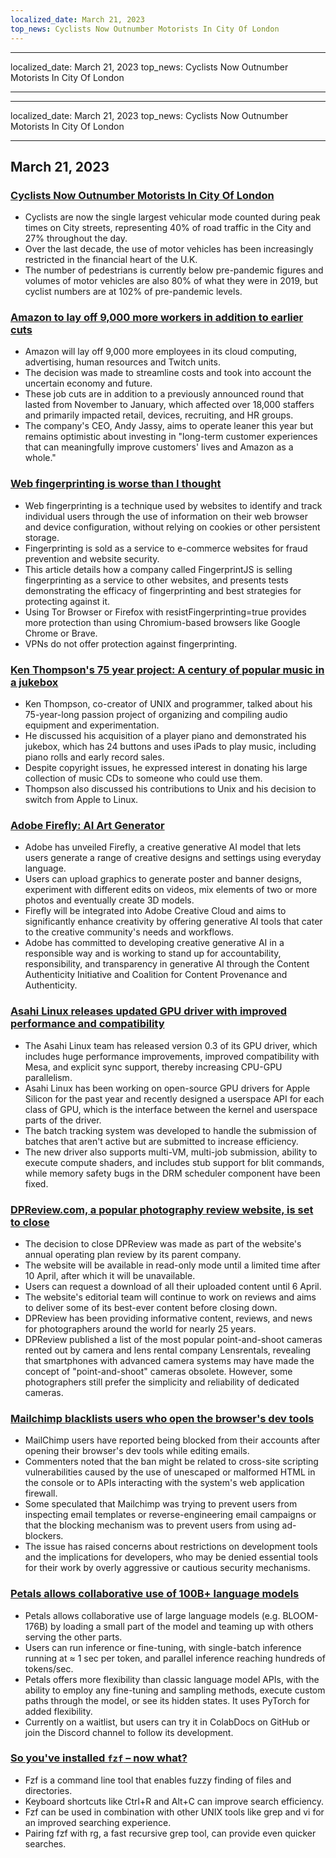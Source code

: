 ```yaml
---
localized_date: March 21, 2023
top_news: Cyclists Now Outnumber Motorists In City Of London
---
```


---

localized_date: March 21, 2023
top_news: Cyclists Now Outnumber Motorists In City Of London

---

---

localized_date: March 21, 2023
top_news: Cyclists Now Outnumber Motorists In City Of London

---



<CallToAction />

<Steps>

## March 21, 2023

### [Cyclists Now Outnumber Motorists In City Of London](https://www.forbes.com/sites/carltonreid/2023/03/01/cyclists-now-outnumber-motorists-in-city-of-london/?ref=hackernewsgpt.com)

- Cyclists are now the single largest vehicular mode counted during peak times on City streets, representing 40% of road traffic in the City and 27% throughout the day.
- Over the last decade, the use of motor vehicles has been increasingly restricted in the financial heart of the U.K.
- The number of pedestrians is currently below pre-pandemic figures and volumes of motor vehicles are also 80% of what they were in 2019, but cyclist numbers are at 102% of pre-pandemic levels.

### [Amazon to lay off 9,000 more workers in addition to earlier cuts](https://www.cnbc.com/2023/03/20/amazon-layoffs-company-to-cut-off-9000-more-workers.html?ref=hackernewsgpt.com)

- Amazon will lay off 9,000 more employees in its cloud computing, advertising, human resources and Twitch units.
- The decision was made to streamline costs and took into account the uncertain economy and future.
- These job cuts are in addition to a previously announced round that lasted from November to January, which affected over 18,000 staffers and primarily impacted retail, devices, recruiting, and HR groups.
- The company's CEO, Andy Jassy, aims to operate leaner this year but remains optimistic about investing in "long-term customer experiences that can meaningfully improve customers' lives and Amazon as a whole."

### [Web fingerprinting is worse than I thought](https://www.bitestring.com/posts/2023-03-19-web-fingerprinting-is-worse-than-I-thought.html?ref=hackernewsgpt.com)

- Web fingerprinting is a technique used by websites to identify and track individual users through the use of information on their web browser and device configuration, without relying on cookies or other persistent storage.
- Fingerprinting is sold as a service to e-commerce websites for fraud prevention and website security.
- This article details how a company called FingerprintJS is selling fingerprinting as a service to other websites, and presents tests demonstrating the efficacy of fingerprinting and best strategies for protecting against it.
- Using Tor Browser or Firefox with resistFingerprinting=true provides more protection than using Chromium-based browsers like Google Chrome or Brave.
- VPNs do not offer protection against fingerprinting.

### [Ken Thompson's 75 year project: A century of popular music in a jukebox](https://www.youtube.com/watch?v=kaandEt_pKw&ref=hackernewsgpt.com)

- Ken Thompson, co-creator of UNIX and programmer, talked about his 75-year-long passion project of organizing and compiling audio equipment and experimentation.
- He discussed his acquisition of a player piano and demonstrated his jukebox, which has 24 buttons and uses iPads to play music, including piano rolls and early record sales.
- Despite copyright issues, he expressed interest in donating his large collection of music CDs to someone who could use them.
- Thompson also discussed his contributions to Unix and his decision to switch from Apple to Linux.

### [Adobe Firefly: AI Art Generator](https://www.adobe.com/sensei/generative-ai/firefly.html?ref=hackernewsgpt.com)

- Adobe has unveiled Firefly, a creative generative AI model that lets users generate a range of creative designs and settings using everyday language.
- Users can upload graphics to generate poster and banner designs, experiment with different edits on videos, mix elements of two or more photos and eventually create 3D models.
- Firefly will be integrated into Adobe Creative Cloud and aims to significantly enhance creativity by offering generative AI tools that cater to the creative community's needs and workflows.
- Adobe has committed to developing creative generative AI in a responsible way and is working to stand up for accountability, responsibility, and transparency in generative AI through the Content Authenticity Initiative and Coalition for Content Provenance and Authenticity.

### [Asahi Linux releases updated GPU driver with improved performance and compatibility](https://asahilinux.org/2023/03/road-to-vulkan/?ref=hackernewsgpt.com)

- The Asahi Linux team has released version 0.3 of its GPU driver, which includes huge performance improvements, improved compatibility with Mesa, and explicit sync support, thereby increasing CPU-GPU parallelism.
- Asahi Linux has been working on open-source GPU drivers for Apple Silicon for the past year and recently designed a userspace API for each class of GPU, which is the interface between the kernel and userspace parts of the driver.
- The batch tracking system was developed to handle the submission of batches that aren't active but are submitted to increase efficiency.
- The new driver also supports multi-VM, multi-job submission, ability to execute compute shaders, and includes stub support for blit commands, while memory safety bugs in the DRM scheduler component have been fixed.

### [DPReview.com, a popular photography review website, is set to close](https://www.dpreview.com/news/5901145460/dpreview-com-to-close?ref=hackernewsgpt.com)

- The decision to close DPReview was made as part of the website's annual operating plan review by its parent company.
- The website will be available in read-only mode until a limited time after 10 April, after which it will be unavailable.
- Users can request a download of all their uploaded content until 6 April.
- The website's editorial team will continue to work on reviews and aims to deliver some of its best-ever content before closing down.
- DPReview has been providing informative content, reviews, and news for photographers around the world for nearly 25 years.
- DPReview published a list of the most popular point-and-shoot cameras rented out by camera and lens rental company Lensrentals, revealing that smartphones with advanced camera systems may have made the concept of "point-and-shoot" cameras obsolete. However, some photographers still prefer the simplicity and reliability of dedicated cameras.

### [Mailchimp blacklists users who open the browser's dev tools](http://news.ycombinator.com/item?id=35235732&ref=hackernewsgpt.com)

- MailChimp users have reported being blocked from their accounts after opening their browser's dev tools while editing emails.
- Commenters noted that the ban might be related to cross-site scripting vulnerabilities caused by the use of unescaped or malformed HTML in the console or to APIs interacting with the system's web application firewall.
- Some speculated that Mailchimp was trying to prevent users from inspecting email templates or reverse-engineering email campaigns or that the blocking mechanism was to prevent users from using ad-blockers.
- The issue has raised concerns about restrictions on development tools and the implications for developers, who may be denied essential tools for their work by overly aggressive or cautious security mechanisms.

### [Petals allows collaborative use of 100B+ language models](https://petals.ml/?ref=hackernewsgpt.com)

- Petals allows collaborative use of large language models (e.g. BLOOM-176B) by loading a small part of the model and teaming up with others serving the other parts.
- Users can run inference or fine-tuning, with single-batch inference running at ≈ 1 sec per token, and parallel inference reaching hundreds of tokens/sec.
- Petals offers more flexibility than classic language model APIs, with the ability to employ any fine-tuning and sampling methods, execute custom paths through the model, or see its hidden states. It uses PyTorch for added flexibility.
- Currently on a waitlist, but users can try it in ColabDocs on GitHub or join the Discord channel to follow its development.

### [So you've installed `fzf` – now what?](https://andrew-quinn.me/fzf/?ref=hackernewsgpt.com)

- Fzf is a command line tool that enables fuzzy finding of files and directories.
- Keyboard shortcuts like Ctrl+R and Alt+C can improve search efficiency.
- Fzf can be used in combination with other UNIX tools like grep and vi for an improved searching experience.
- Pairing fzf with rg, a fast recursive grep tool, can provide even quicker searches.

</Steps>
